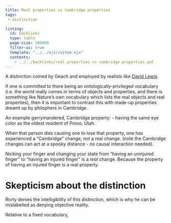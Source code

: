 ```yaml
---
title: Real properties vs Cambridge properties
tags:
 - distinction

listing:
  id: backlinks
  type: table
  page-size: 100000
  filter-ui: true
  template: "../../ejs/custom.ejs"
  contents:
    - ../../backlinks/real properties vs cambridge properties.yml
---
```


A distinction coined by Geach and employed by realists like [David Lewis](/docs/phil/David Lewis.html).

If one is committed to there being an ontologically-privileged vocabulary (i.e. the world really comes in terms of objects and properties, and there is something like Nature's own vocabulary which lists the real objects and real properties), then it is important to contrast this with made-up properties dreamt up by philophers in Cambridge.

An example gerrymandered, Cambridge property:
 - having the same eye color as the oldest resident of Provo, Utah.

When that person dies causing one to lose that property, one has experienced a "Cambridge" change, not a real change. (note the Cambridge changes can act at a spooky distance - no causal interaction needed).

Nicking your finger and changing your state from "having an uninjured finger" to "having an injured finger" is a *real* change. Because the property of having an injured finger is a real property.

# Skepticism about the distinction

Rorty denies the intelligibility of this distinction, which is why he can be mislabelled as denying objective reality. 

Relative to a fixed vocabulary,